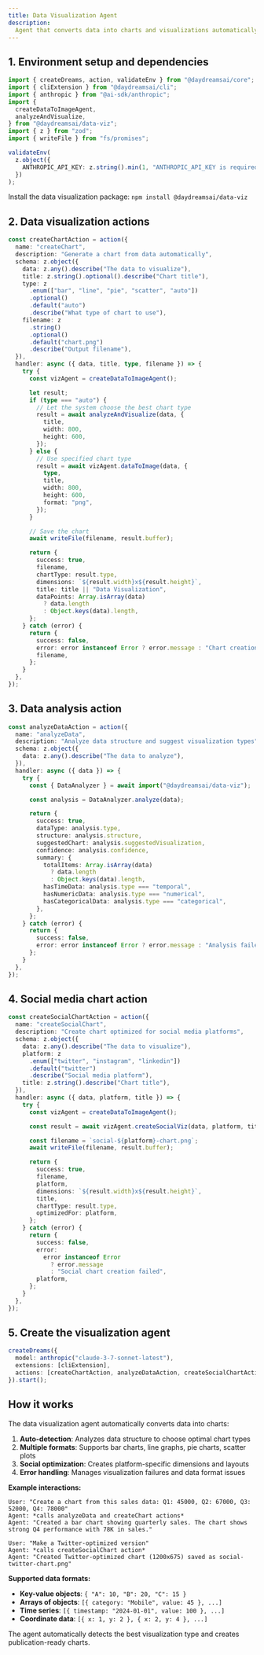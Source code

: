 ```yaml
---
title: Data Visualization Agent
description:
  Agent that converts data into charts and visualizations automatically.
---
```


## 1. Environment setup and dependencies

```typescript title="index.ts"
import { createDreams, action, validateEnv } from "@daydreamsai/core";
import { cliExtension } from "@daydreamsai/cli";
import { anthropic } from "@ai-sdk/anthropic";
import {
  createDataToImageAgent,
  analyzeAndVisualize,
} from "@daydreamsai/data-viz";
import { z } from "zod";
import { writeFile } from "fs/promises";

validateEnv(
  z.object({
    ANTHROPIC_API_KEY: z.string().min(1, "ANTHROPIC_API_KEY is required"),
  })
);
```

Install the data visualization package: `npm install @daydreamsai/data-viz`

## 2. Data visualization actions

```ts
const createChartAction = action({
  name: "createChart",
  description: "Generate a chart from data automatically",
  schema: z.object({
    data: z.any().describe("The data to visualize"),
    title: z.string().optional().describe("Chart title"),
    type: z
      .enum(["bar", "line", "pie", "scatter", "auto"])
      .optional()
      .default("auto")
      .describe("What type of chart to use"),
    filename: z
      .string()
      .optional()
      .default("chart.png")
      .describe("Output filename"),
  }),
  handler: async ({ data, title, type, filename }) => {
    try {
      const vizAgent = createDataToImageAgent();

      let result;
      if (type === "auto") {
        // Let the system choose the best chart type
        result = await analyzeAndVisualize(data, {
          title,
          width: 800,
          height: 600,
        });
      } else {
        // Use specified chart type
        result = await vizAgent.dataToImage(data, {
          type,
          title,
          width: 800,
          height: 600,
          format: "png",
        });
      }

      // Save the chart
      await writeFile(filename, result.buffer);

      return {
        success: true,
        filename,
        chartType: result.type,
        dimensions: `${result.width}x${result.height}`,
        title: title || "Data Visualization",
        dataPoints: Array.isArray(data)
          ? data.length
          : Object.keys(data).length,
      };
    } catch (error) {
      return {
        success: false,
        error: error instanceof Error ? error.message : "Chart creation failed",
        filename,
      };
    }
  },
});
```

## 3. Data analysis action

```ts
const analyzeDataAction = action({
  name: "analyzeData",
  description: "Analyze data structure and suggest visualization types",
  schema: z.object({
    data: z.any().describe("The data to analyze"),
  }),
  handler: async ({ data }) => {
    try {
      const { DataAnalyzer } = await import("@daydreamsai/data-viz");

      const analysis = DataAnalyzer.analyze(data);

      return {
        success: true,
        dataType: analysis.type,
        structure: analysis.structure,
        suggestedChart: analysis.suggestedVisualization,
        confidence: analysis.confidence,
        summary: {
          totalItems: Array.isArray(data)
            ? data.length
            : Object.keys(data).length,
          hasTimeData: analysis.type === "temporal",
          hasNumericData: analysis.type === "numerical",
          hasCategoricalData: analysis.type === "categorical",
        },
      };
    } catch (error) {
      return {
        success: false,
        error: error instanceof Error ? error.message : "Analysis failed",
      };
    }
  },
});
```

## 4. Social media chart action

```ts
const createSocialChartAction = action({
  name: "createSocialChart",
  description: "Create chart optimized for social media platforms",
  schema: z.object({
    data: z.any().describe("The data to visualize"),
    platform: z
      .enum(["twitter", "instagram", "linkedin"])
      .default("twitter")
      .describe("Social media platform"),
    title: z.string().describe("Chart title"),
  }),
  handler: async ({ data, platform, title }) => {
    try {
      const vizAgent = createDataToImageAgent();

      const result = await vizAgent.createSocialViz(data, platform, title);

      const filename = `social-${platform}-chart.png`;
      await writeFile(filename, result.buffer);

      return {
        success: true,
        filename,
        platform,
        dimensions: `${result.width}x${result.height}`,
        title,
        chartType: result.type,
        optimizedFor: platform,
      };
    } catch (error) {
      return {
        success: false,
        error:
          error instanceof Error
            ? error.message
            : "Social chart creation failed",
        platform,
      };
    }
  },
});
```

## 5. Create the visualization agent

```ts
createDreams({
  model: anthropic("claude-3-7-sonnet-latest"),
  extensions: [cliExtension],
  actions: [createChartAction, analyzeDataAction, createSocialChartAction],
}).start();
```

## How it works

The data visualization agent automatically converts data into charts:

1. **Auto-detection**: Analyzes data structure to choose optimal chart types
2. **Multiple formats**: Supports bar charts, line graphs, pie charts, scatter
   plots
3. **Social optimization**: Creates platform-specific dimensions and layouts
4. **Error handling**: Manages visualization failures and data format issues

**Example interactions:**

```
User: "Create a chart from this sales data: Q1: 45000, Q2: 67000, Q3: 52000, Q4: 78000"
Agent: *calls analyzeData and createChart actions*
Agent: "Created a bar chart showing quarterly sales. The chart shows strong Q4 performance with 78K in sales."

User: "Make a Twitter-optimized version"
Agent: *calls createSocialChart action*
Agent: "Created Twitter-optimized chart (1200x675) saved as social-twitter-chart.png"
```

**Supported data formats:**

- **Key-value objects**: `{ "A": 10, "B": 20, "C": 15 }`
- **Arrays of objects**: `[{ category: "Mobile", value: 45 }, ...]`
- **Time series**: `[{ timestamp: "2024-01-01", value: 100 }, ...]`
- **Coordinate data**: `[{ x: 1, y: 2 }, { x: 2, y: 4 }, ...]`

The agent automatically detects the best visualization type and creates
publication-ready charts.
